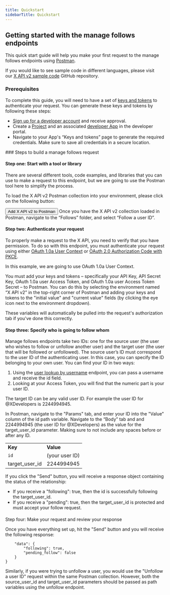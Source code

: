 ---
title: Quickstart
sidebarTitle: Quickstart
---


## Getting started with the manage follows endpoints

This quick start guide will help you make your first request to the manage follows endpoints using [Postman](/tutorials/postman-getting-started).

If you would like to see sample code in different languages, please visit our [X API v2 sample code](https://github.com/xdevplatform/Twitter-API-v2-sample-code) GitHub repository. 
<Note>
### Prerequisites

To complete this guide, you will need to have a set of [keys and tokens](/resources/fundamentals/authentication) to authenticate your request. You can generate these keys and tokens by following these steps:

* [Sign up for a developer account](https://developer.x.com/en/apply-for-access) and receive approval.
* Create a [Project](/resources/fundamentals/projects) and an associated [developer App](/resources/fundamentals/developer-apps) in the developer portal.
* Navigate to your App's “Keys and tokens” page to generate the required credentials. Make sure to save all credentials in a secure location.
</Note>
### Steps to build a manage follows request

#### Step one: Start with a tool or library

There are several different tools, code examples, and libraries that you can use to make a request to this endpoint, but we are going to use the Postman tool here to simplify the process.

To load the X API v2 Postman collection into your environment, please click on the following button:

<Button href="https://app.getpostman.com/run-collection/9956214-784efcda-ed4c-4491-a4c0-a26470a67400">
  Add X API v2 to Postman
</Button>
Once you have the X API v2 collection loaded in Postman, navigate to the “Follows” folder, and select “Follow a user ID”.
 

#### Step two: Authenticate your request

To properly make a request to the X API, you need to verify that you have permission. To do so with this endpoint, you must authenticate your request using either [OAuth 1.0a User Context](/resources/fundamentals/authentication) or [OAuth 2.0 Authorization Code with PKCE](resources/fundamentals/authentication#oauth-2-0-authorization-code-flow-with-pkce-2).

In this example, we are going to use OAuth 1.0a User Context.

You must add your keys and tokens – specifically your API Key, API Secret Key, OAuth 1.0a user Access Token, and OAuth 1.0a user Access Token Secret – to Postman. You can do this by selecting the environment named “X API v2” in the top-right corner of Postman and adding your keys and tokens to the "initial value" and "current value" fields (by clicking the eye icon next to the environment dropdown).

These variables will automatically be pulled into the request's authorization tab if you've done this correctly.
 

#### Step three: Specify who is going to follow whom

Manage follows endpoints take two IDs: one for the source user (the user who wishes to follow or unfollow another user) and the target user (the user that will be followed or unfollowed). The source user’s ID must correspond to the user ID of the authenticating user. In this case, you can specify the ID belonging to your own user. You can find your ID in two ways:

1.  Using the [user lookup by username](/x-api/users/user-lookup-by-id) endpoint, you can pass a username and receive the id field. 
2.  Looking at your Access Token, you will find that the numeric part is your user ID.
     

The target ID can be any valid user ID. For example the user ID for @XDevelopers is 2244994945.

In Postman, navigate to the "Params" tab, and enter your ID into the "Value" column of the id path variable. Navigate to the “Body” tab and and 2244994945 (the user ID for @XDevelopers) as the value for the target\_user\_id parameter. Making sure to not include any spaces before or after any ID.

|     |     |
| :--- | :--- |
| **Key** | **Value** |
| `id` | (your user ID) |
| target\_user\_id | 2244994945 |


If you click the "Send" button, you will receive a response object containing the status of the relationship:

* If you receive a "following": true, then the id is successfully following the target\_user\_id.
* If you receive a "pending": true, then the target\_user\_id is protected and must accept your follow request.

####
Step four: Make your request and review your response

Once you have everything set up, hit the "Send" button and you will receive the following response:
```{
    "data": {
        "following": true,
        "pending_follow": false
    }
}
```


Similarly, if you were trying to unfollow a user, you would use the "Unfollow a user ID" request within the same Postman collection. However, both the source\_user\_id and target\_user\_id parameters should be passed as path variables using the unfollow endpoint. 
